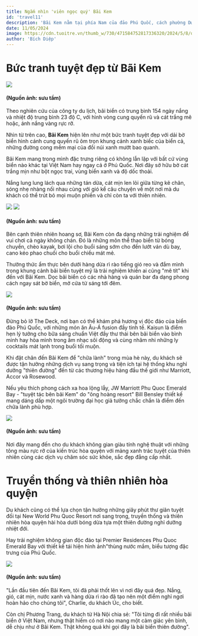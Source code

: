 ```yaml
---
title: Ngắm nhìn 'viên ngọc quý' Bãi Kem
id: 'travel11'
description: 'Bãi Kem nằm tại phía Nam của đảo Phú Quốc, cách phường Dương Đông khoảng 25km, từng xuất hiện trong top 50 bãi biển đẹp nhất hành tinh do Công ty du lịch Flight Network của Canada công bố.'
date: 11/05/2024
image: https://cdn.tuoitre.vn/thumb_w/730/471584752817336320/2024/5/8/dji202404171701200273dss3pro-17151382741251447978436.jpg
author: 'Bích Diệp'
---
```


# Bức tranh tuyệt đẹp từ Bãi Kem

![](https://cdn.tuoitre.vn/thumb_w/730/471584752817336320/2024/5/8/dji202404171701200273dss3pro-17151382741251447978436.jpg)

#### (Nguồn ảnh: sưu tầm)

Theo nghiên cứu của công ty du lịch, bãi biển có trung bình 154 ngày nắng và nhiệt độ trung bình 23 độ C, với hình vòng cung quyến rũ và cát trắng mê hoặc, ánh nắng vàng rực rỡ.

Nhìn từ trên cao, **Bãi Kem** hiện lên như một bức tranh tuyệt đẹp với dải bờ biển hình cánh cung quyến rũ ôm trọn khung cảnh xanh biếc của biển cả, những đường cong mềm mại của đồi núi xanh mướt bao quanh.

Bãi Kem mang trong mình đặc trưng riêng có không lẫn lặp với bất cứ vùng biển nào khác tại Việt Nam hay ngay cả ở Phú Quốc. Nơi đây sở hữu bờ cát trắng mịn như bột ngọc trai, vùng biển xanh và độ dốc thoải.

Nắng lung lung lách qua những tán dừa, cát mịn len lỏi giữa từng kẽ chân, sóng nhẹ nhàng nối nhau cùng với gió kể câu chuyện về một nơi mà du khách có thể trút bỏ mọi muộn phiền và chỉ còn ta với thiên nhiên.

![](https://cdn.tuoitre.vn/471584752817336320/2024/5/8/dji202404171308290119dss3pro-17151382741181671929196.jpg)
![](https://cdn.tuoitre.vn/471584752817336320/2024/5/8/dji202404171651490208dss3pro-17151382741211806086678.jpg)

#### (Nguồn ảnh: sưu tầm)

Bên cạnh thiên nhiên hoang sơ, Bãi Kem còn đa dạng những trải nghiệm để vui chơi cả ngày không chán. Đó là những môn thể thao biển từ bóng chuyền, chèo kayak, bơi lội cho buổi sáng sớm cho đến lướt ván dù bay, cano kéo phao chuối cho buổi chiều mát mẻ.

Thưởng thức ẩm thực bên dưới hàng dừa rì rào tiếng gió reo và đắm mình trong khung cảnh bãi biển tuyệt mỹ là trải nghiệm khiến ai cũng "mê tít" khi đến với Bãi Kem. Dọc bãi biển có các nhà hàng và quán bar đa dạng phong cách ngay sát bờ biển, mở cửa từ sáng tới đêm.

![](https://cdn.tuoitre.vn/thumb_w/730/471584752817336320/2024/5/8/4408078174066570421477614494974749322711672n-17151389068781755846941.jpeg)

#### (Nguồn ảnh: sưu tầm)

Đừng bỏ lỡ The Deck, nơi bạn có thể khám phá hương vị độc đáo của biển đảo Phú Quốc, với những món ăn Âu-Á fusion đầy tinh tế. Kaisun là điểm hẹn lý tưởng cho bữa sáng chuẩn Việt đầy thư thái bên bãi biển vào bình minh hay hòa mình trong âm nhạc sôi động và cùng nhâm nhi những ly cocktails mát lạnh trong buổi tối muộn.

Khi đặt chân đến Bãi Kem để "chữa lành" trong mùa hè này, du khách sẽ được tận hưởng những dịch vụ sang trọng và tiện ích tại hệ thống khu nghỉ dưỡng "thiên đường" đến từ các thương hiệu hàng đầu thế giới như Marriott, Accor và Rosewood.

Nếu yêu thích phong cách xa hoa lộng lẫy, JW Marriott Phu Quoc Emerald Bay - "tuyệt tác bên bãi Kem" do "ông hoàng resort" Bill Bensley thiết kế mang dáng dấp một ngôi trường đại học giả tưởng chắc chắn là điểm đến chữa lành phù hợp.

![](https://cdn.tuoitre.vn/471584752817336320/2024/5/8/dji202404171644370171dss3pro-1715138274119639885385.jpg)

#### (Nguồn ảnh: sưu tầm)

Nơi đây mang đến cho du khách không gian giàu tính nghệ thuật với những tông màu rực rỡ của kiến trúc hòa quyện với mảng xanh trác tuyệt của thiên nhiên cùng các dịch vụ chăm sóc sức khỏe, sắc đẹp đẳng cấp nhất.

# Truyền thống và thiên nhiên hòa quyện

Du khách cũng có thể lựa chọn tận hưởng những giây phút thư giãn tuyệt đối tại New World Phu Quoc Resort nơi sang trọng, truyền thống và thiên nhiên hòa quyện hài hòa dưới bóng dừa tựa một thiên đường nghỉ dưỡng nhiệt đới.

Hay trải nghiệm không gian độc đáo tại Premier Residences Phu Quoc Emerald Bay với thiết kế tái hiện hình ảnh"thùng nước mắm, biểu tượng đặc trưng của Phú Quốc.

![](https://cdn.tuoitre.vn/471584752817336320/2024/5/8/3128836012023939822273335152004632676480276n-17151382741061695101592.jpeg)

#### (Nguồn ảnh: sưu tầm)

"Lần đầu tiên đến Bãi Kem, tôi đã phải thốt lên vì nơi đây quá đẹp. Nắng, gió, cát mịn, nước xanh và hàng dừa rì rào đã tạo nên một điểm nghỉ ngơi hoàn hảo cho chúng tôi", Charlie, du khách Úc, cho biết.

Còn chị Phương Trang, du khách từ Hà Nội chia sẻ: "Tôi từng đi rất nhiều bãi biển ở Việt Nam, nhưng thật hiếm có nơi nào mang một cảm giác yên bình, dễ chịu như ở Bãi Kem. Thật không quá khi gọi đây là bãi biển thiên đường".

